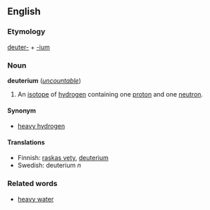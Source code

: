 ==English==
===Etymology===
[[deuter-]] + [[-ium]]

===Noun===
'''deuterium''' (''[[uncountable]]'')

# An [[isotope]] of [[hydrogen]] containing one [[proton]] and one [[neutron]].

====Synonym====
*[[heavy hydrogen]]

====Translations====
*Finnish: [[raskas vety]], [[deuterium]]
*Swedish: deuterium ''n''

===Related words===
*[[heavy water]]